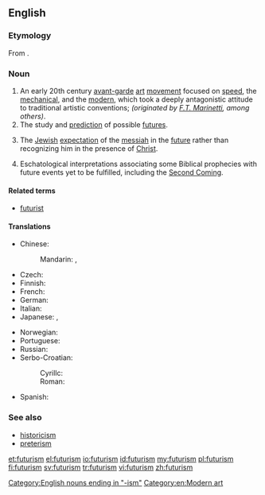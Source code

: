 ==English==
{{wikipedia}}

===Etymology===
From {{suffix|future|ism}}.

===Noun===
{{en-noun|s|-}}

# An early 20th century [[avant-garde]] [[art]] [[movement]] focused on [[speed]], the [[mechanical]], and the [[modern]], which took a deeply antagonistic attitude to traditional artistic conventions; ''(originated by [[Wikipedia:Filippo Tommaso Marinetti|F.T. Marinetti]], among others)''.
# The study and [[prediction]] of possible [[future]]s.
# {{Judaism}} The [[Jewish]] [[expectation]] of the [[messiah]] in the [[future]] rather than recognizing him in the presence of [[Christ]].
# {{Christianity}} Eschatological interpretations associating some Biblical prophecies with future events yet to be fulfilled, including the [[Second Coming]].

====Related terms====
* [[futurist]]

====Translations====
{{trans-top|art movement}}
* Chinese:
*: Mandarin: {{t|cmn|未來主義|sc=Hani}}, {{t|cmn|未来主义|tr=wèiláizhǔyì|sc=Hani}}
* Czech: {{t-|cs|futurismus|m}}
* Finnish: {{t-|fi|futurismi}}
* French: {{t+|fr|futurisme|m}}
* German: {{t-|de|Futurismus|m}}
* Italian: {{t+|it|futurismo}}
* Japanese: {{t-|ja|未来派|tr=みらいは, miraiha|sc=Jpan}}, {{t-|ja|フューチャリズム|tr=fyūcharizumu|sc=Jpan}}
{{trans-mid}}
* Norwegian: {{t-|no|futurisme|m}}
* Portuguese: {{t-|pt|futurismo}}
* Russian: {{t+|ru|футуризм|m|sc=Cyrl|tr=futurízm|alt=футури́зм}}
* Serbo-Croatian:
*: Cyrillc: {{t-|sh|футуризам|m}}
*: Roman: {{t-|sh|futurizam|m}}
* Spanish: {{t+|es|futurismo|m}}
{{trans-bottom}}

{{trans-see|study of possible futures|futurology}}

===See also===
* [[historicism]]
* [[preterism]]

[[Category:English nouns ending in "-ism"]]
[[Category:en:Modern art]]

[[et:futurism]]
[[el:futurism]]
[[io:futurism]]
[[id:futurism]]
[[my:futurism]]
[[pl:futurism]]
[[fi:futurism]]
[[sv:futurism]]
[[tr:futurism]]
[[vi:futurism]]
[[zh:futurism]]